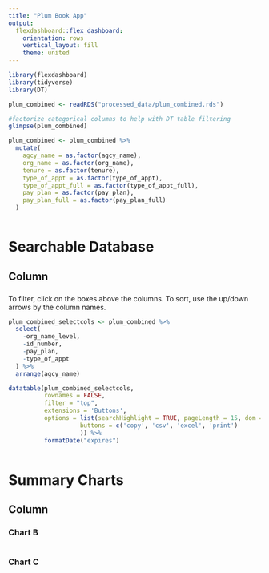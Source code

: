 ```yaml
---
title: "Plum Book App"
output: 
  flexdashboard::flex_dashboard:
    orientation: rows
    vertical_layout: fill
    theme: united
---
```


```r
library(flexdashboard)
library(tidyverse)
library(DT)

plum_combined <- readRDS("processed_data/plum_combined.rds")

#factorize categorical columns to help with DT table filtering
glimpse(plum_combined)

plum_combined <- plum_combined %>% 
  mutate(
    agcy_name = as.factor(agcy_name),
    org_name = as.factor(org_name),
    tenure = as.factor(tenure),
    type_of_appt = as.factor(type_of_appt),
    type_of_appt_full = as.factor(type_of_appt_full),
    pay_plan = as.factor(pay_plan),
    pay_plan_full = as.factor(pay_plan_full)
  )



```

Searchable Database
===================================== 

Column 
-----------------------------------------------------------------------

### 
To filter, click on the boxes above the columns. To sort, use the up/down arrows by the column names.

```r

plum_combined_selectcols <- plum_combined %>% 
  select(
    -org_name_level,
    -id_number,
    -pay_plan,
    -type_of_appt
  ) %>% 
  arrange(agcy_name)

datatable(plum_combined_selectcols,
          rownames = FALSE,
          filter = "top",
          extensions = 'Buttons',
          options = list(searchHighlight = TRUE, pageLength = 15, dom = 'Bfrtip',
                    buttons = c('copy', 'csv', 'excel', 'print')
                    )) %>%
          formatDate("expires")
          
```

Summary Charts
===================================== 

Column 
-----------------------------------------------------------------------

### Chart B

```r

```

### Chart C

```r

```


